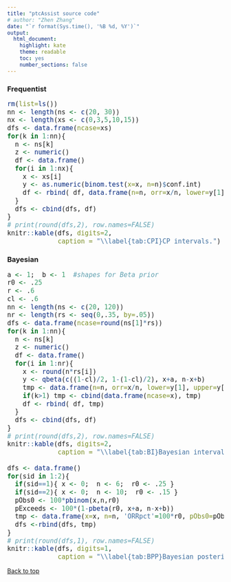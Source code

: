 ---
title: "ptcAssist source code"
# author: "Zhen Zhang"
date: "`r format(Sys.time(), '%B %d, %Y')`"
output:
  html_document: 
    highlight: kate
    theme: readable
    toc: yes
    number_sections: false
---

<style type="text/css">
code.r{
  font-size: 15px;
}
</style>

### Frequentist
```{r, eval=FALSE,tidy=TRUE}
rm(list=ls())
nn <- length(ns <- c(20, 30))
nx <- length(xs <- c(0,3,5,10,15))
dfs <- data.frame(ncase=xs)
for(k in 1:nn){
  n <- ns[k]
  z <- numeric()
  df <- data.frame()
  for(i in 1:nx){
    x <- xs[i]
    y <- as.numeric(binom.test(x=x, n=n)$conf.int)
    df <- rbind( df, data.frame(n=n, orr=x/n, lower=y[1], upper=y[2]) )
  }
  dfs <- cbind(dfs, df)
}
# print(round(dfs,2), row.names=FALSE)
knitr::kable(dfs, digits=2, 
             caption = "\\label{tab:CPI}CP intervals.")
```

### Bayesian
```{r, eval=FALSE,tidy=TRUE}
a <- 1;  b <- 1  #shapes for Beta prior
r0 <- .25
r <- .6
cl <- .6 
nn <- length(ns <- c(20, 120))
nr <- length(rs <- seq(0,.35, by=.05))
dfs <- data.frame(ncase=round(ns[1]*rs))
for(k in 1:nn){
  n <- ns[k]
  z <- numeric()
  df <- data.frame()
  for(i in 1:nr){
    x <- round(n*rs[i])
    y <- qbeta(c((1-cl)/2, 1-(1-cl)/2), x+a, n-x+b)
    tmp <- data.frame(n=n, orr=x/n, lower=y[1], upper=y[2])
    if(k>1) tmp <- cbind(data.frame(ncase=x), tmp)
    df <- rbind( df, tmp)
  }
  dfs <- cbind(dfs, df)
}
# print(round(dfs,2), row.names=FALSE)
knitr::kable(dfs, digits=2, 
             caption = "\\label{tab:BI}Bayesian intervals.")

dfs <- data.frame()
for(sid in 1:2){
  if(sid==1){ x <- 0;  n <- 6;  r0 <- .25 }
  if(sid==2){ x <- 0;  n <- 10;  r0 <- .15 }
  pObs0 <- 100*pbinom(x,n,r0)
  pExceeds <- 100*(1-pbeta(r0, x+a, n-x+b))
  tmp <- data.frame(x=x, n=n, 'ORRpct'=100*r0, pObs0=pObs0, pExceeds=pExceeds)
  dfs <-rbind(dfs, tmp)
}
# print(round(dfs,1), row.names=FALSE)
knitr::kable(dfs, digits=1, 
             caption = "\\label{tab:BPP}Bayesian posterior probabilities.")
```
<a href="#top">Back to top</a>
